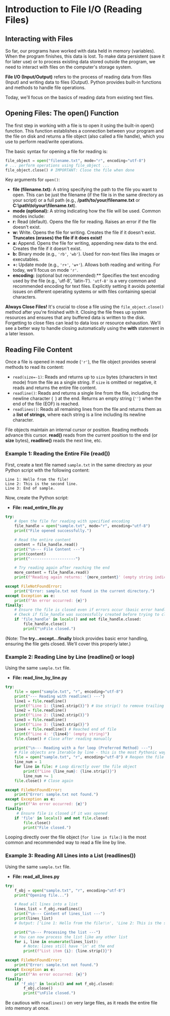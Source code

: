 
# Introduction to File I/O (Reading Files)

## Interacting with Files
<section id="interacting-with-files"></section>

So far, our programs have worked with data held in memory (variables). When the program finishes, this data is lost. To make data persistent (save it for later use) or to process existing data stored outside the program, we need to interact with files on the computer's storage system.

**File I/O (Input/Output)** refers to the process of reading data from files (Input) and writing data to files (Output). Python provides built-in functions and methods to handle file operations.

Today, we'll focus on the basics of reading data from existing text files.

## Opening Files: The **open()** Function
<section id="opening-files-the-open-function"></section>

The first step in working with a file is to open it using the built-in open() function. This function establishes a connection between your program and the file on disk and returns a file object (also called a file handle), which you use to perform read/write operations.

The basic syntax for opening a file for reading is:

```python
file_object = open("filename.txt", mode="r", encoding="utf-8")
# ... perform operations using file_object ...
file_object.close() # IMPORTANT: Close the file when done
```

Key arguments for `open()`:

*   **file (filename.txt):** A string specifying the path to the file you want to open. This can be just the filename (if the file is in the same directory as your script) or a full path (e.g., **/path/to/your/filename.txt** or **C:\path\to\your\filename.txt**).
*   **mode (optional):** A string indicating how the file will be used. Common modes include:
*   **r:** Read (default). Opens the file for reading. Raises an error if the file doesn't exist.
*   **w:** Write. Opens the file for writing. Creates the file if it doesn't exist. **Truncates (erases) the file if it does exist!**
*   **a:** Append. Opens the file for writing, appending new data to the end. Creates the file if it doesn't exist.
*   **b:** Binary mode (e.g., `'rb'`, `'wb'`). Used for non-text files like images or executables.
*   **+:** Update mode (e.g., `'r+'`, `'w+'`). Allows both reading and writing.
    For today, we'll focus on mode `'r'`.
*   **encoding:** (optional but recommended):** Specifies the text encoding used by the file (e.g., 'utf-8', 'latin-1'). `'utf-8'` is a very common and recommended encoding for text files. Explicitly setting it avoids potential issues on different operating systems or with files containing special characters.

**Always Close Files!** It's crucial to close a file using the `file_object.close()` method after you're finished with it. Closing the file frees up system resources and ensures that any buffered data is written to the disk. Forgetting to close files can lead to data loss or resource exhaustion. We'll see a better way to handle closing automatically using the **with** statement in a later lesson.

## Reading File Content
<section id="reading-file-content"></section>

Once a file is opened in read mode (`'r'`), the file object provides several methods to read its content:

*   `read(size=-1)`: Reads and returns up to `size` bytes (characters in text mode) from the file as a single string. If `size` is omitted or negative, it reads and returns the entire file content.
*   `readline()`: Reads and returns a single line from the file, including the newline character (`
`) at the end. Returns an empty string (`''`) when the end of the file (EOF) is reached.
*   `readlines()`: Reads all remaining lines from the file and returns them as a **list of strings**, where each string is a line including its newline character.

File objects maintain an internal cursor or position. Reading methods advance this cursor. **read()** reads from the current position to the end (or **size** bytes), **readline()** reads the next line, etc.

### Example 1: Reading the Entire File (**read()**)
<section id="example-1-reading-the-entire-file-read"></section>

First, create a text file named `sample.txt` in the same directory as your Python script with the following content:

```text
Line 1: Hello from the file!
Line 2: This is the second line.
Line 3: End of sample.
```

Now, create the Python script:


* **File: read_entire_file.py**
```python
try:
    # Open the file for reading with specified encoding
    file_handle = open("sample.txt", mode="r", encoding="utf-8")
    print("File opened successfully.")

    # Read the entire content
    content = file_handle.read()
    print("\n--- File Content ---")
    print(content)
    print("--------------------")

    # Try reading again after reaching the end
    more_content = file_handle.read()
    print(f"Reading again returns: '{more_content}' (empty string indicates EOF)")

except FileNotFoundError:
    print("Error: sample.txt not found in the current directory.")
except Exception as e:
    print(f"An error occurred: {e}")
finally:
    # Ensure the file is closed even if errors occur (basic error handling)
    # Check if file_handle was successfully created before trying to close
    if 'file_handle' in locals() and not file_handle.closed:
        file_handle.close()
        print("\nFile closed.")
```

(Note: The **try...except...finally** block provides basic error handling, ensuring the file gets closed. We'll cover this properly later.)

### Example 2: Reading Line by Line (**readline()** or loop)
<section id="example-2-reading-line-by-line-readline-or-loop"></section>

Using the same `sample.txt` file.


* **File: read_line_by_line.py**
```python
try:
    file = open("sample.txt", "r", encoding="utf-8")
    print("--- Reading with readline() ---")
    line1 = file.readline()
    print(f"Line 1: {line1.strip()}") # Use strip() to remove trailing newline
    line2 = file.readline()
    print(f"Line 2: {line2.strip()}")
    line3 = file.readline()
    print(f"Line 3: {line3.strip()}")
    line4 = file.readline() # Reached end of file
    print(f"Line 4: '{line4}' (empty string)")
    file.close() # Close after reading manually

    print("\n--- Reading with a for loop (Preferred Method) ---")
    # File objects are iterable by line - this is the most Pythonic way!
    file = open("sample.txt", "r", encoding="utf-8") # Reopen the file
    line_num = 1
    for line in file: # Loop directly over the file object
        print(f"Line {line_num}: {line.strip()}")
        line_num += 1
    file.close() # Close again

except FileNotFoundError:
    print("Error: sample.txt not found.")
except Exception as e:
    print(f"An error occurred: {e}")
finally:
     # Ensure file is closed if it was opened
    if 'file' in locals() and not file.closed:
        file.close()
        print("File closed.")
```

Looping directly over the file object (`for line in file:`) is the most common and recommended way to read a file line by line.

### Example 3: Reading All Lines into a List (**readlines()**)
<section id="example-3-reading-all-lines-into-a-list-readlines"></section>

Using the same `sample.txt` file.


* **File: read_all_lines.py**
```python
try:
    f_obj = open("sample.txt", "r", encoding="utf-8")
    print("Opening file...")

    # Read all lines into a list
    lines_list = f_obj.readlines()
    print("\n--- Content of lines_list ---")
    print(lines_list)
    # Output: ['Line 1: Hello from the file!\n', 'Line 2: This is the second line.\n', 'Line 3: End of sample.\n']

    print("\n--- Processing the list ---")
    # You can now process the list like any other list
    for i, line in enumerate(lines_list):
        # Note: lines still have '\n' at the end
        print(f"List item {i}: {line.strip()}")

except FileNotFoundError:
    print("Error: sample.txt not found.")
except Exception as e:
    print(f"An error occurred: {e}")
finally:
    if 'f_obj' in locals() and not f_obj.closed:
        f_obj.close()
        print("\nFile closed.")
```

Be cautious with `readlines()` on very large files, as it reads the entire file into memory at once.



<Quiz questions={pythonQuiz} />